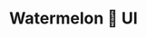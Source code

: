 ---
title: 'Watermelon 🍉 UI'
description: 'A UI component library for Vue, Built with Headless UI and Tailwind CSS'
pubDate: 'Jun 21 2024'
techStack: ['Vue', 'Tailwind CSS', 'Headless UI']
githubURL: 'https://github.com/hosenur/watermelon'
liveURL: 'https://watermelon.hosenur.dev'
---